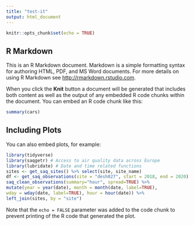 ```yaml
---
title: "test-it"
output: html_document
---
```


```r
knitr::opts_chunk$set(echo = TRUE)
```

## R Markdown

This is an R Markdown document. Markdown is a simple formatting syntax for authoring HTML, PDF, and MS Word documents. For more details on using R Markdown see <http://rmarkdown.rstudio.com>.

When you click the **Knit** button a document will be generated that includes both content as well as the output of any embedded R code chunks within the document. You can embed an R code chunk like this:

```r
summary(cars)
```

## Including Plots

You can also embed plots, for example:

```r
library(tidyverse)
library(saqgetr) # Access to air quality data across Europe
library(lubridate) # Date and time related functions
sites <- get_saq_sites() %>% select(site, site_name)
df <- get_saq_observations(site = "desh027", start = 2018, end = 2020) %>%
saq_clean_observations(summary="hour", spread=TRUE) %>%
mutate(year = year(date), month = month(date, label=TRUE),
wday = wday(date, label=TRUE), hour = hour(date)) %>%
left_join(sites, by = "site")

```

Note that the `echo = FALSE` parameter was added to the code chunk to prevent printing of the R code that generated the plot.
